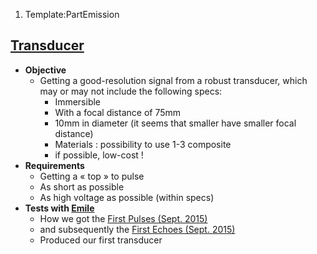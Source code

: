 # Template:PartEmission

== '''[[:Category:Transducer|Transducer]]''' == 
*'''Objective'''
**Getting a good-resolution signal from a robust transducer, which may or may not include the following specs:
*** Immersible 
*** With a focal distance of 75mm
*** 10mm in diameter (it seems that smaller have smaller focal distance)
*** Materials : possibility to use 1-3 composite
*** if possible, low-cost !
*'''Requirements'''
**Getting a « top » to pulse
**As short as possible
**As high voltage as possible (within specs)
*'''Tests with [[:Category:Emile | Emile]]'''
**How we got the [[First Pulses (Sept. 2015)]]
** and subsequently the [[First Echoes (Sept. 2015)]]
**Produced our first transducer